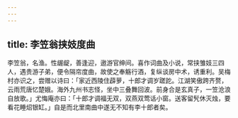 ```yaml
---
---
---
```

title: 李笠翁挟妓度曲
---



李笠翁，名渔。性龌龊，善逢迎，遨游官绅间。喜作词曲及小说，常挟雏妓三四人，遇贵游子弟，便令隔帘度曲，故使之奉觞行酒，复纵谈房中术，诱重利。吴梅村亦识之，尝赠以诗曰：「家近西陵住薜萝，十郎才调岁蹉跎。江湖笑傲跨齐赘，云雨荒唐忆楚娥。海外九州书志怪，坐中三叠舞回波。前身合是玄真子，一笠沧浪自放歌。」尤悔庵亦曰：「十郎才调福无双，双燕双莺话小窗。送客留髠休灭烛，要看花睡炤银缸。」自是而北里南曲中遂无不知有李十郎者矣。